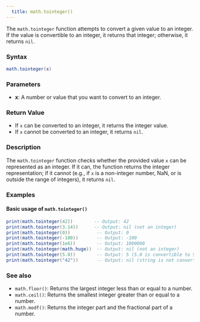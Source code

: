 ```yaml
---
  title: math.tointeger() 
---
```


The `math.tointeger` function attempts to convert a given value to an integer. If the value is convertible to an integer, it returns that integer; otherwise, it returns `nil`.

### Syntax  

```lua
math.tointeger(x)
```

### Parameters  

- **x**: A number or value that you want to convert to an integer.

### Return Value  

- If `x` can be converted to an integer, it returns the integer value.
- If `x` cannot be converted to an integer, it returns `nil`.

### Description  

The `math.tointeger` function checks whether the provided value `x` can be represented as an integer. If it can, the function returns the integer representation; if it cannot (e.g., if `x` is a non-integer number, NaN, or is outside the range of integers), it returns `nil`.

### Examples  

#### Basic usage of `math.tointeger()`

```lua
print(math.tointeger(42))        -- Output: 42
print(math.tointeger(3.14))      -- Output: nil (not an integer)
print(math.tointeger(0))          -- Output: 0
print(math.tointeger(-100))       -- Output: -100
print(math.tointeger(1e6))        -- Output: 1000000
print(math.tointeger(math.huge))  -- Output: nil (not an integer)
print(math.tointeger(5.0))        -- Output: 5 (5.0 is convertible to 5)
print(math.tointeger("42"))       -- Output: nil (string is not convertible)
```

### See also  

- `math.floor()`: Returns the largest integer less than or equal to a number.
- `math.ceil()`: Returns the smallest integer greater than or equal to a number.
- `math.modf()`: Returns the integer part and the fractional part of a number.
